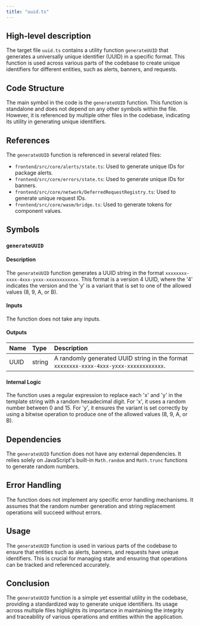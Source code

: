 ```yaml
---
title: "uuid.ts"
---
```


## High-level description

The target file `uuid.ts` contains a utility function `generateUUID` that generates a universally unique identifier (UUID) in a specific format. This function is used across various parts of the codebase to create unique identifiers for different entities, such as alerts, banners, and requests.

## Code Structure

The main symbol in the code is the `generateUUID` function. This function is standalone and does not depend on any other symbols within the file. However, it is referenced by multiple other files in the codebase, indicating its utility in generating unique identifiers.

## References

The `generateUUID` function is referenced in several related files:
- `frontend/src/core/alerts/state.ts`: Used to generate unique IDs for package alerts.
- `frontend/src/core/errors/state.ts`: Used to generate unique IDs for banners.
- `frontend/src/core/network/DeferredRequestRegistry.ts`: Used to generate unique request IDs.
- `frontend/src/core/wasm/bridge.ts`: Used to generate tokens for component values.

## Symbols

### `generateUUID`
#### Description
The `generateUUID` function generates a UUID string in the format `xxxxxxxx-xxxx-4xxx-yxxx-xxxxxxxxxxxx`. This format is a version 4 UUID, where the '4' indicates the version and the 'y' is a variant that is set to one of the allowed values (8, 9, A, or B).

#### Inputs
The function does not take any inputs.

#### Outputs
| Name | Type | Description |
|:-----|:-----|:------------|
| UUID | string | A randomly generated UUID string in the format `xxxxxxxx-xxxx-4xxx-yxxx-xxxxxxxxxxxx`. |

#### Internal Logic
The function uses a regular expression to replace each 'x' and 'y' in the template string with a random hexadecimal digit. For 'x', it uses a random number between 0 and 15. For 'y', it ensures the variant is set correctly by using a bitwise operation to produce one of the allowed values (8, 9, A, or B).

## Dependencies

The `generateUUID` function does not have any external dependencies. It relies solely on JavaScript's built-in `Math.random` and `Math.trunc` functions to generate random numbers.

## Error Handling

The function does not implement any specific error handling mechanisms. It assumes that the random number generation and string replacement operations will succeed without errors.

## Usage

The `generateUUID` function is used in various parts of the codebase to ensure that entities such as alerts, banners, and requests have unique identifiers. This is crucial for managing state and ensuring that operations can be tracked and referenced accurately.

## Conclusion

The `generateUUID` function is a simple yet essential utility in the codebase, providing a standardized way to generate unique identifiers. Its usage across multiple files highlights its importance in maintaining the integrity and traceability of various operations and entities within the application.